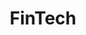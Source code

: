 ---
layout: ../../../layouts/project.astro
title: FinTech
client: Self
publishDate: 2020-03-02 00:00:00
img: https://images.unsplash.com/photo-1614680376739-414d95ff43df?fit=crop&w=1400&h=700&q=75
description: |
  We are breaking down and noting the different theories within fintech.
tags:
  - financial
  - tech
  - data
---